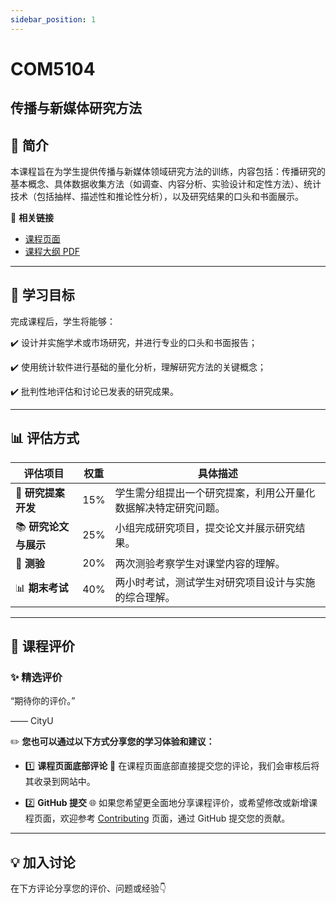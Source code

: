 ```yaml
---
sidebar_position: 1
---
```


# COM5104
## 传播与新媒体研究方法

## **📘 简介**
本课程旨在为学生提供传播与新媒体领域研究方法的训练，内容包括：传播研究的基本概念、具体数据收集方法（如调查、内容分析、实验设计和定性方法）、统计技术（包括抽样、描述性和推论性分析），以及研究结果的口头和书面展示。

🔗 **相关链接**
- [课程页面](https://www.cityu.edu.hk/catalogue/pg/202526/course/COM5104.htm)
- [课程大纲 PDF](https://www.cityu.edu.hk/catalogue/pg/202526/course/COM5104.pdf)

---

## **🎯 学习目标**

完成课程后，学生将能够：

✔️ 设计并实施学术或市场研究，并进行专业的口头和书面报告；

✔️ 使用统计软件进行基础的量化分析，理解研究方法的关键概念；

✔️ 批判性地评估和讨论已发表的研究成果。

---

## **📊 评估方式**

| **评估项目**          | **权重** | **具体描述**                                                                                       |
|----------------------|---------|---------------------------------------------------------------------------------------------------|
| 📑 **研究提案开发**     | 15%     | 学生需分组提出一个研究提案，利用公开量化数据解决特定研究问题。                                          |
| 📚 **研究论文与展示**   | 25%     | 小组完成研究项目，提交论文并展示研究结果。                                                         |
| 📝 **测验**            | 20%     | 两次测验考察学生对课堂内容的理解。                                                                  |
| 📊 **期末考试**        | 40%     | 两小时考试，测试学生对研究项目设计与实施的综合理解。                                                  |

---

## **💬 课程评价**

### ✨ **精选评价**
<div className={commentStyles.commentBox}>
    <p className={commentStyles.commentText}>
        “期待你的评价。”
    </p>
    <p className={commentStyles.commentAuthor}>—— CityU</p>
</div>

✏️ **您也可以通过以下方式分享您的学习体验和建议：**

- 1️⃣ **课程页面底部评论**
💬 在课程页面底部直接提交您的评论，我们会审核后将其收录到网站中。

- 2️⃣ **GitHub 提交**
🌐 如果您希望更全面地分享课程评价，或希望修改或新增课程页面，欢迎参考 [Contributing](/contributing) 页面，通过 GitHub 提交您的贡献。

---

## **💡 加入讨论**

在下方评论分享您的评价、问题或经验👇
<Utterances />

